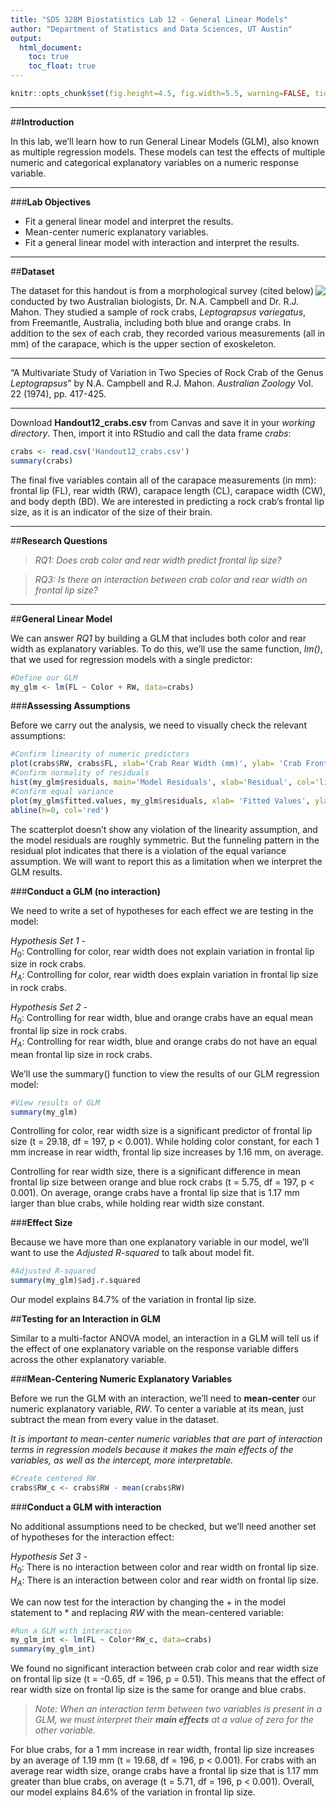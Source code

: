 ```yaml
---
title: "SDS 328M Biostatistics Lab 12 - General Linear Models"
author: "Department of Statistics and Data Sciences, UT Austin"
output: 
  html_document:
    toc: true
    toc_float: true
---
```


```r
knitr::opts_chunk$set(fig.height=4.5, fig.width=5.5, warning=FALSE, tidy=TRUE, tidy.opts=list(width.cutoff=60))
```

***
##**Introduction**

In this lab, we'll learn how to run General Linear Models (GLM), also known as multiple regression models.  These models can test the effects of multiple numeric and categorical explanatory variables on a numeric response variable. 

***

###**Lab Objectives**

* Fit a general linear model and interpret the results.
* Mean-center numeric explanatory variables.
* Fit a general linear model with interaction and interpret the results.

***

##**Dataset**

<img style="float: right;" src="Images2/Handout12_crab.jpg">

The dataset for this handout is from a morphological survey (cited below) conducted by two Australian biologists, Dr. N.A. Campbell and Dr. R.J. Mahon.  They studied a sample of rock crabs, _Leptograpsus variegatus_, from Freemantle, Australia, including both blue and orange crabs. In addition to the sex of each crab, they recorded various measurements (all in mm) of the carapace, which is the upper section of exoskeleton.

***

"A Multivariate Study of Variation in Two Species of Rock Crab of the Genus _Leptograpsus_" by N.A. Campbell and R.J. Mahon. _Australian Zoology_ Vol. 22 (1974), pp. 417-425.

***

Download __Handout12_crabs.csv__ from Canvas and save it in your _working directory_.  Then, import it into RStudio and call the data frame _crabs_:

```r
crabs <- read.csv('Handout12_crabs.csv') 
summary(crabs)
```

The final five variables contain all of the carapace measurements (in mm): frontal lip (FL), rear width (RW), carapace length (CL), carapace width (CW), and body depth (BD).  We are interested in predicting a rock crab's frontal lip size, as it is an indicator of the size of their brain.

***

##**Research Questions**

> _RQ1: Does crab color and rear width predict frontal lip size?_

> _RQ3: Is there an interaction between crab color and rear width on frontal lip size?_

***

##**General Linear Model**

We can answer _RQ1_ by building a GLM that includes both color and rear width as explanatory variables.  To do this, we'll use the same function, _lm()_, that we used for regression models with a single predictor:

```r
#Define our GLM
my_glm <- lm(FL ~ Color + RW, data=crabs)
```

###**Assessing Assumptions**

Before we carry out the analysis, we need to visually check the relevant assumptions:

```r
#Confirm linearity of numeric predictors
plot(crabs$RW, crabs$FL, xlab='Crab Rear Width (mm)', ylab= 'Crab Frontal Lip Size (mm)', main='Crab Rear Width and Frontal Lip Size', pch=20)
#Confirm normality of residuals
hist(my_glm$residuals, main='Model Residuals', xlab='Residual', col='light grey', right=F)
#Confirm equal variance
plot(my_glm$fitted.values, my_glm$residuals, xlab= 'Fitted Values', ylab='Residuals', main='Residual Plot', pch=20)
abline(h=0, col='red') 
```

The scatterplot doesn't show any violation of the linearity assumption, and the model residuals are roughly symmetric.  But the funneling pattern in the residual plot indicates that there is a violation of the equal variance assumption.  We will want to report this as a limitation when we interpret the GLM results.

###**Conduct a GLM (no interaction)**

We need to write a set of hypotheses for each effect we are testing in the model:

_Hypothesis Set 1_ -  
$H_0:$ Controlling for color, rear width does not explain variation in frontal lip size in rock crabs.   
$H_A:$ Controlling for color, rear width does explain variation in frontal lip size in rock crabs.  

_Hypothesis Set 2_ -  
$H_0:$ Controlling for rear width, blue and orange crabs have an equal mean frontal lip size in rock crabs.   
$H_A:$ Controlling for rear width, blue and orange crabs do not have an equal mean frontal lip size in rock crabs.  

We'll use the summary() function to view the results of our GLM regression model:

```r
#View results of GLM
summary(my_glm)
```

Controlling for color, rear width size is a significant predictor of frontal lip size (t = 29.18, df = 197, p < 0.001). While holding color constant, for each 1 mm increase in rear width, frontal lip size increases by 1.16 mm, on average.  

Controlling for rear width size, there is a significant difference in mean frontal lip size between orange and blue rock crabs (t = 5.75, df = 197, p < 0.001). On average, orange crabs have a frontal lip size that is 1.17 mm larger than blue crabs, while holding rear width size constant.

###**Effect Size**

Because we have more than one explanatory variable in our model, we'll want to use the _Adjusted R-squared_ to talk about model fit.  

```r
#Adjusted R-squared
summary(my_glm)$adj.r.squared
```

Our model explains 84.7% of the variation in frontal lip size.

##**Testing for an Interaction in GLM**

Similar to a multi-factor ANOVA model, an interaction in a GLM will tell us if the effect of one explanatory variable on the response variable differs across the other explanatory variable.  

###**Mean-Centering Numeric Explanatory Variables**

Before we run the GLM with an interaction, we'll need to __mean-center__ our numeric explanatory variable, _RW_.  To center a variable at its mean, just subtract the mean from every value in the dataset.

_It is important to mean-center numeric variables that are part of interaction terms in regression models because it makes the main effects of the variables, as well as the intercept, more interpretable._

```r
#Create centered RW
crabs$RW_c <- crabs$RW - mean(crabs$RW)
```

###**Conduct a GLM with interaction**

No additional assumptions need to be checked, but we'll need another set of hypotheses for the interaction effect: 

_Hypothesis Set 3_ -  
$H_0:$ There is no interaction between color and rear width on frontal lip size.   
$H_A:$ There is an interaction between color and rear width on frontal lip size.  

We can now test for the interaction by changing the $+$ in the model statement to $*$ and replacing _RW_ with the mean-centered variable:

```r
#Run a GLM with interaction
my_glm_int <- lm(FL ~ Color*RW_c, data=crabs)
summary(my_glm_int)
```

We found no significant interaction between crab color and rear width size on frontal lip size (t = -0.65, df = 196, p = 0.51).  This means that the effect of rear width size on frontal lip size is the same for orange and blue crabs.  

> _Note: When an interaction term between two variables is present in a GLM, we must interpret their __main effects__ at a value of zero for the other variable._

For blue crabs, for a 1 mm increase in rear width, frontal lip size increases by an average of 1.19 mm (t = 19.68, df = 196, p < 0.001).  For crabs with an average rear width size, orange crabs have a frontal lip size that is 1.17 mm greater than blue crabs, on average (t = 5.71, df = 196, p < 0.001). Overall, our model explains 84.6% of the variation in frontal lip size.